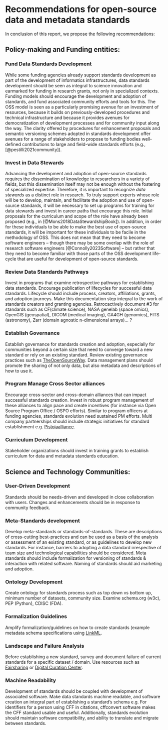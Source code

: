 
# Recommendations for open-source data and metadata standards {#sec-recommendations}

In conclusion of this report, we propose the following recommendations:

## Policy-making and Funding entities:

### Fund Data Standards Development

While some funding agencies already support standards development as part of
the development of informatics infrastructures, data standards development
should be seen as integral to science innovation and earmarked for funding in
research grants, not only in specialized contexts. Funding models should
encourage the development and adoption of standards, and fund associated
community efforts and tools for this. The OSS model is seen as a particularly
promising avenue for an investment of resources, because it builds on
previously-developed procedures and technical infrastructure and because it
provides avenues for democratization of development processes and for community
input along the way. The clarity offered by procedures for enhancement
proposals and semantic versioning schemes adopted in standards development
offer avenues for a range of stakeholders to propose to funding bodies
well-defined contributions to large and field-wide standards efforts (e.g., [@pestilli2021community]).

### Invest in Data Stewards

Advancing the development and adoption of open-source standards requires the
dissemination of knowledge to researchers in a variety of fields, but this
dissemination itself may not be enough without the fostering of specialized
expertise. Therefore, it is important to recognize *data stewards* as a
distinct role in research. To truly support experts whose role will be to
develop, maintain, and facilitate the adoption and use of open-source
standards, it will be necessary to set up programs for training for data
stewards and invest in career paths that encourage this role. Initial proposals
for the curriculum and scope of the role have already been proposed (e.g., in
[@Mons2018DataStewardshipBook]). In addition, in order for these individuals to be able to make the best use of open-source standards, it will be important for these individuals to be facile in the methodology of OSS. This does not mean that they need to become software engineers -- though there may be some overlap with the role of research software engineers [@Connolly2023Software] -- but rather that they
need to become familiar with those parts of the OSS development life-cycle that
are useful for development of open-source standards.

### Review Data Standards Pathways

Invest in programs that examine retrospective pathways for establishing data
standards. Encourage publication of lifecycles for successful data standards.
Lifecycle should include process, creators, affiliations, grants, and adoption
journeys. Make this documentation step integral to the work of standards
creators and granting agencies. Retrocactively document #3 for standards such
as CF(climate science), NASA genelab (space omics), OpenGIS (geospatial), DICOM
(medical imaging), GA4GH (genomics), FITS (astronomy), Zarr (domain agnostic
n-dimensional arrays)... ?

### Establish Governance

Establish governance for standards creation and adoption, especially for
communities beyond a certain size that need to converge toward a new standard
or rely on an existing standard. Review existing governance practices such as
[TheOpenSourceWay](https://www.theopensourceway.org/the_open_source_way-guidebook-2.0.html#_project_and_community_governance).
Data management plans should promote the sharing of not only data, but also
metadata and descriptions of how to use it.


### Program Manage Cross Sector alliances

Encourage cross-sector and cross-domain alliances that can impact successful
standards creation. Invest in robust program management of these alliances to
align pace and create incentives (for instance via Open Source Program Office /
OSPO efforts). Similar to program officers at funding agencies, standards
evolution need sustained PM efforts. Multi company partnerships should include
strategic initiatives for standard establishment e.g.
[Pistoiaalliance](https://www.pistoiaalliance.org/news/press-release-pistoia-alliance-launches-idmp-1-0/).


### Curriculum Development

Stakeholder organizations should invest in training grants to establish curriculum for data and metadata standards education. </ol>

## Science and Technology Communities:

### User-Driven Development

Standards should be needs-driven and developed in close collaboration with users. Changes and enhancements should be in response to community feedback.

### Meta-Standards development

Develop meta-standards or standards-of-standards. These are descriptions of cross-cutting best-practices and can be used as a basis of the analysis or assessment of an existing standard, or as guidelines to develop new standards. For instance, barriers to adopting a data standard irrespective of team size and technological capabilities should be considered. Meta standards should include formalization for versioning of standards & interaction with related software. Naming of standards should aid marketing and adoption.

### Ontology Development

Create ontology for standards process such as top down vs bottom up, minimum number of datasets, community size. Examine schema.org (w3c), PEP (Python), CDISC (FDA).


### Formalization Guidelines

Amplify formalization/guidelines on how to create standards (example metadata schema specifications using [LinkML](https://linkml.io).

### Landscape and Failure Analysis

Before establishing a new standard, survey and document failure of current standards for a specific dataset / domain. Use resources such as [Fairsharing](https://fairsharing.org/) or [Digital Curation Center](https://www.dcc.ac.uk/guidance/standards).

### Machine Readability

Development of standards should be coupled with development of associated software. Make data standards machine readable, and software creation an integral part of establishing a standard's schema e.g. For identifiers for a person using CFF in citations, cffconvert software makes the CFF standard usable and useful.
Additionally, standards evolution should maintain software compatibility, and ability to translate and migrate between standards.




